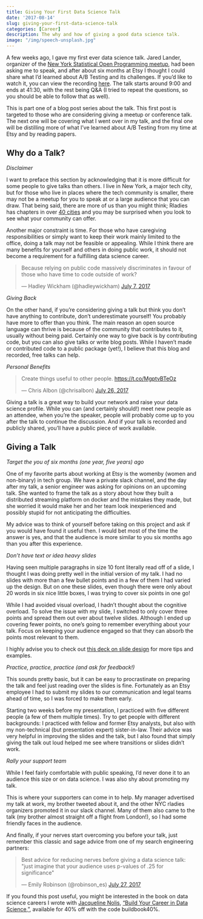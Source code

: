 ```yaml
---
title: Giving Your First Data Science Talk
date: '2017-08-14'
slug: giving-your-first-data-science-talk
categories: [Career]
description: The why and how of giving a good data science talk.
image: "/img/speech-unsplash.jpg"
---
```


<!-- 
cover img: https://unsplash.com/photos/RfiBK6Y_upQ
artist: Miguel Henriques
licence: unsplash free-to-use 
-->

A few weeks ago, I gave my first ever data science talk. Jared Lander, organizer of the  [New York Statistical Open Programming meetup](https://www.meetup.com/nyhackr/), had been asking me to speak, and after about six months at Etsy I thought I could share what I'd learned about A/B Testing and its challenges. If you'd like to watch it, you can view the recording [here](https://www.youtube.com/watch?v=SF-ryGgLOgQ). The talk starts around 9:00 and ends at 41:30, with the rest being Q&A (I tried to repeat the questions, so you should be able to follow that as well). 

This is part one of a blog post series about the talk. This first post is targeted to those who are considering giving a meetup or conference talk. The next one will be covering what I went over in my talk, and the final one will be distilling more of what I’ve learned about A/B Testing from my time at Etsy and by reading papers. 

## Why do a Talk? 
*Disclaimer*

I want to preface this section by acknowledging that it is more difficult for some people to give talks than others. I live in New York, a major tech city, but for those who live in places where the tech community is smaller, there may not be a meetup for you to speak at or a large audience that you can draw. That being said, there are more of us than you might think; Rladies has chapters in over [40 cities](https://rladies.org) and you may be surprised when you look to see what your community can offer. 

Another major constraint is time. For those who have caregiving responsibilities or simply want to keep their work mainly limited to the office, doing a talk may not be feasible or appealing. While I think there are many benefits for yourself and others in doing public work, it should not become a requirement for a fulfilling data science career. 

<blockquote class="twitter-tweet" data-lang="en"><p lang="en" dir="ltr">Because relying on public code massively discriminates in favour of those who have time to code outside of work?</p>&mdash; Hadley Wickham (@hadleywickham) <a href="https://twitter.com/hadleywickham/status/883295260079685634">July 7, 2017</a></blockquote> <script async src="//platform.twitter.com/widgets.js" charset="utf-8"></script>


*Giving Back*

On the other hand, if you’re considering giving a talk but think you don’t have anything to contribute, don’t underestimate yourself! You probably have more to offer than you think. The main reason an open source language can thrive is because of the community that contributes to it, usually without being paid. Certainly one way to give back is by contributing code, but you can also give talks or write blog posts. While I haven't made or contributed code to a public package (yet!), I believe that this blog and recorded, free talks can help. 

*Personal Benefits* 

<blockquote class="twitter-tweet" data-lang="en"><p lang="en" dir="ltr">Create things useful to other people. <a href="https://t.co/MgptvBTeOz">https://t.co/MgptvBTeOz</a></p>&mdash; Chris Albon (@chrisalbon) <a href="https://twitter.com/chrisalbon/status/890066076511371264">July 26, 2017</a></blockquote> <script async src="//platform.twitter.com/widgets.js" charset="utf-8"></script>

Giving a talk is a great way to build your network and raise your data science profile. While you can (and certainly should!) meet new people as an attendee, when you’re the speaker, people will probably come up to you after the talk to continue the discussion. And if your talk is recorded and publicly shared, you'll have a public piece of work available.

## Giving a Talk 

*Target the you of six months (one year, five years) ago*

One of my favorite parts about working at Etsy is the womenby (women and non-binary) in tech group. We have a private slack channel, and the day after my talk, a senior engineer was asking for opinions on an upcoming talk. She wanted to frame the talk as a story about how they built a distributed streaming platform on docker and the mistakes they made, but she worried it would make her and her team look inexperienced and possibly stupid for not anticipating the difficulties. 

My advice was to think of yourself before taking on this project and ask if you would have found it useful then. I would bet most of the time the answer is yes, and that the audience is more similar to you six months ago than you after this experience. 

*Don’t have text or idea heavy slides*

Having seen multiple paragraphs in size 10 font literally read off of a slide, I thought I was doing pretty well in the initial version of my talk. I had no slides with more than a few bullet points and in a few of them I had varied up the design. But on one these slides, even though there were only about 20 words in six nice little boxes, I was trying to cover six points in one go! 

While I had avoided visual overload, I hadn’t thought about the cognitive overload. To solve the issue with my slide, I switched to only cover three points and spread them out over about twelve slides. Although I ended up covering fewer points, no one’s going to remember everything about your talk. Focus on keeping your audience engaged so that they can absorb the points most relevant to them. 

I highly advise you to check out [this deck on slide design](https://speakerdeck.com/mseckington/the-art-of-slide-design) for more tips and examples. 

*Practice, practice, practice (and ask for feedback!)*

This sounds pretty basic, but it can be easy to procrastinate on preparing the talk and feel just reading over the slides is fine. Fortunately as an Etsy employee I had to submit my slides to our communication and legal teams ahead of time, so I was forced to make them early. 

Starting two weeks before my presentation, I practiced with five different people (a few of them multiple times). Try to get people with different backgrounds: I practiced with fellow and former Etsy analysts, but also with my non-technical (but presentation expert) sister-in-law. Their advice was very helpful in improving the slides and the talk, but I also found that simply giving the talk out loud helped me see where transitions or slides didn’t work. 

*Rally your support team* 

While I feel fairly comfortable with public speaking, I’d never done it to an audience this size or on data science. I was also shy about promoting my talk. 

This is where your supporters can come in to help. My manager advertised my talk at work, my brother tweeted about it, and the other NYC rladies organizers promoted it in our slack channel. Many of them also came to the talk (my brother almost straight off a flight from London!), so I had some friendly faces in the audience. 

And finally, if your nerves start overcoming you before your talk, just remember this classic and sage advice from one of my search engineering partners:  

<blockquote class="twitter-tweet" data-lang="en"><p lang="en" dir="ltr">Best advice for reducing nerves before giving a data science talk: &quot;just imagine that your audience uses p-values of .25 for significance&quot;</p>&mdash; Emily Robinson (@robinson_es) <a href="https://twitter.com/robinson_es/status/890681844571811842">July 27, 2017</a></blockquote> <script async src="//platform.twitter.com/widgets.js" charset="utf-8"></script>

If you found this post useful, you might be interested in the book on data science careers I wrote  with [Jacqueline Nolis](https://jnolis.com), ["Build Your Career in Data Science,"](https://datascicareer.com), available for 40% off with the code buildbook40%.
